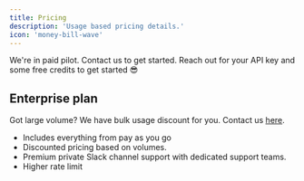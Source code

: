 ```yaml
---
title: Pricing
description: 'Usage based pricing details.'
icon: 'money-bill-wave'
---
```


We're in paid pilot. Contact us to get started. Reach out for your API key and some free credits to get started 😎

## Enterprise plan

Got large volume? We have bulk usage discount for you. Contact us <a href="mailto:support@camelqa.com">here</a>.

- Includes everything from pay as you go
- Discounted pricing based on volumes.
- Premium private Slack channel support with dedicated support teams.
- Higher rate limit
